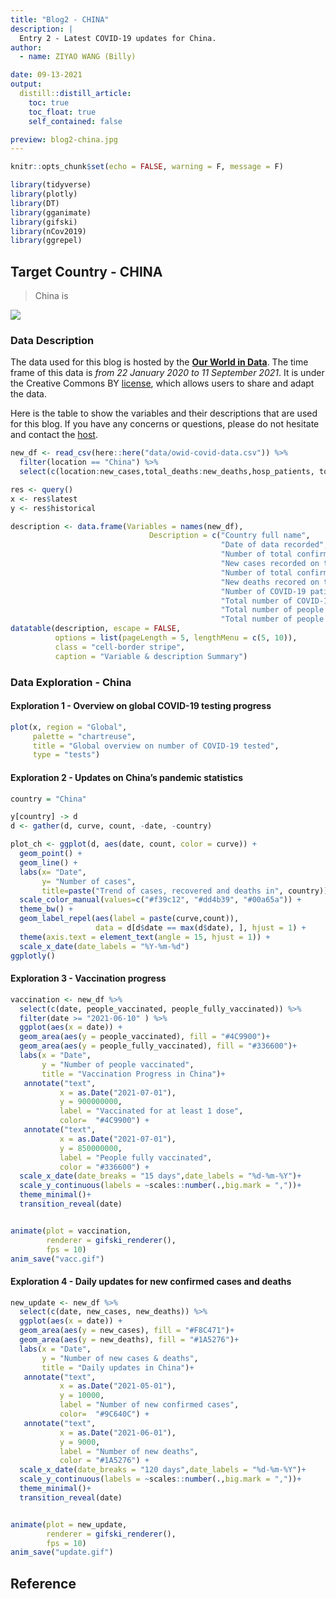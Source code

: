 ```yaml
---
title: "Blog2 - CHINA"
description: |
  Entry 2 - Latest COVID-19 updates for China.
author:
  - name: ZIYAO WANG (Billy)

date: 09-13-2021
output:
  distill::distill_article:
    toc: true
    toc_float: true
    self_contained: false

preview: blog2-china.jpg
---
```



```r
knitr::opts_chunk$set(echo = FALSE, warning = F, message = F)
```

```r
library(tidyverse)
library(plotly)
library(DT)
library(gganimate)
library(gifski)
library(nCov2019)
library(ggrepel)
```

## Target Country - CHINA

> China is

![](intro-blog2.jpg)


### Data Description


The data used for this blog is hosted by the [**Our World in Data**](https://github.com/owid/covid-19-data/tree/master/public/data/). The time frame of this data is _from 22 January 2020 to 11 September 2021_. It is under the Creative Commons BY [license](https://creativecommons.org/licenses/by/4.0/), which allows users to share and adapt the data. 

Here is the table to show the variables and their descriptions that are used for this blog. If you have any concerns or questions, please do not hesitate and contact the [host](https://github.com/etc5523-2021/blog-ZIYAOWANG123).


```r
new_df <- read_csv(here::here("data/owid-covid-data.csv")) %>% 
  filter(location == "China") %>% 
  select(c(location:new_cases,total_deaths:new_deaths,hosp_patients, total_vaccinations:people_fully_vaccinated))

res <- query()
x <- res$latest
y <- res$historical
```

```r

description <- data.frame(Variables = names(new_df),
                               Description = c("Country full name",
                                               "Date of data recorded",
                                               "Number of total confirmed cases",
                                               "New cases recorded on the date",
                                               "Number of total confirmed death cases",
                                               "New deaths recored on the date",
                                               "Number of COVID-19 patients in hospital on a given day",
                                               "Total number of COVID-19 vaccination doses administered",
                                               "Total number of people who received at least one vaccine dose",
                                               "Total number of people who received all doses prescribed by the vaccination protocol"))
datatable(description, escape = FALSE,
          options = list(pageLength = 5, lengthMenu = c(5, 10)), 
          class = "cell-border stripe",
          caption = "Variable & description Summary")
```


### Data Exploration - China



#### Exploration 1 - Overview on global COVID-19 testing progress

```r

plot(x, region = "Global",
     palette = "chartreuse",
     title = "Global overview on number of COVID-19 tested",
     type = "tests")

```



#### Exploration 2 - Updates on China's pandemic statistics

```r

country = "China"

y[country] -> d
d <- gather(d, curve, count, -date, -country)

plot_ch <- ggplot(d, aes(date, count, color = curve)) + 
  geom_point() + 
  geom_line() + 
  labs(x= "Date",
       y= "Number of cases", 
       title=paste("Trend of cases, recovered and deaths in", country)) +
  scale_color_manual(values=c("#f39c12", "#dd4b39", "#00a65a")) +
  theme_bw() +   
  geom_label_repel(aes(label = paste(curve,count)), 
                   data = d[d$date == max(d$date), ], hjust = 1) + 
  theme(axis.text = element_text(angle = 15, hjust = 1)) +
  scale_x_date(date_labels = "%Y-%m-%d")
ggplotly()
```



#### Exploration 3 - Vaccination progress

```r
vaccination <- new_df %>% 
  select(c(date, people_vaccinated, people_fully_vaccinated)) %>% 
  filter(date >= "2021-06-10" ) %>% 
  ggplot(aes(x = date)) +
  geom_area(aes(y = people_vaccinated), fill = "#4C9900")+
  geom_area(aes(y = people_fully_vaccinated), fill = "#336600")+
  labs(x = "Date",
       y = "Number of people vaccinated",
       title = "Vaccination Progress in China")+
   annotate("text",
           x = as.Date("2021-07-01"),
           y = 900000000,
           label = "Vaccinated for at least 1 dose",
           color=  "#4C9900") +
   annotate("text",
           x = as.Date("2021-07-01"),
           y = 850000000,
           label = "People fully vaccinated",
           color = "#336600") +
  scale_x_date(date_breaks = "15 days",date_labels = "%d-%m-%Y")+
  scale_y_continuous(labels = ~scales::number(.,big.mark = ","))+
  theme_minimal()+
  transition_reveal(date)


animate(plot = vaccination, 
        renderer = gifski_renderer(),
        fps = 10)
anim_save("vacc.gif")
```

#### Exploration 4 - Daily updates for new confirmed cases and deaths

```r
new_update <- new_df %>% 
  select(c(date, new_cases, new_deaths)) %>% 
  ggplot(aes(x = date)) +
  geom_area(aes(y = new_cases), fill = "#F8C471")+
  geom_area(aes(y = new_deaths), fill = "#1A5276")+
  labs(x = "Date",
       y = "Number of new cases & deaths",
       title = "Daily updates in China")+
   annotate("text",
           x = as.Date("2021-05-01"),
           y = 10000,
           label = "Number of new confirmed cases",
           color=  "#9C640C") +
   annotate("text",
           x = as.Date("2021-06-01"),
           y = 9000,
           label = "Number of new deaths",
           color = "#1A5276") +
  scale_x_date(date_breaks = "120 days",date_labels = "%d-%m-%Y")+
  scale_y_continuous(labels = ~scales::number(.,big.mark = ","))+
  theme_minimal()+
  transition_reveal(date)


animate(plot = new_update, 
        renderer = gifski_renderer(),
        fps = 10)
anim_save("update.gif")
```



## Reference




